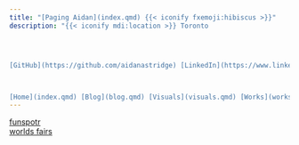 ```yaml
---
title: "[Paging Aidan](index.qmd) {{< iconify fxemoji:hibiscus >}}"
description: "{{< iconify mdi:location >}} Toronto




[GitHub](https://github.com/aidanastridge) [LinkedIn](https://www.linkedin.com/in/aidanastridge/) [X](https://x.com/aidanastridge) [Email](mailto:astridgeaidan@gmail.com)  



[Home](index.qmd) [Blog](blog.qmd) [Visuals](visuals.qmd) [Works](works.qmd)"
---
```


[funspotr](https://github.com/aidanastridge/tidytuesday-funspotr/blob/main/Rplot.png)  
[worlds fairs](https://github.com/aidanastridge/worlds-fairs/blob/main/plot.jpg) 


